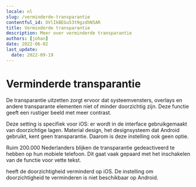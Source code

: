 ```yaml
---
locale: nl
slug: /verminderde-transparantie
contentful_id: OVlIkBEGu53t9gzdhN5AR
title: Verminderde transparantie
description: Meer over verminderde transparantie
authors: [johan]
date: 2022-06-02
last_update:
  date: 2022-09-19
---
```


# Verminderde transparantie

De transparantie uitzetten zorgt ervoor dat systeemvensters, overlays en andere transparante elementen niet of minder doorzichtig zijn. Deze functie geeft een rustiger beeld met meer contrast.

Deze setting is specifiek voor iOS: er wordt in de interface gebruikgemaakt van doorzichtige lagen. Material design, het designsysteem dat Android gebruikt, kent geen transparantie. Daarom is deze instelling ook geen optie.

Ruim 200.000 Nederlanders blijken de transparantie gedeactiveerd te hebben op hun mobiele telefoon. Dit gaat vaak gepaard met het inschakelen van de functie voor vette tekst.

<TwoColumnBlock>
  <LeftColumn>
    <ColumnRow>
      <PercentageBlock
        metrics={[
          { title: 'iOS - transparency metric', key: 'ios-accessibility_is_reduce_transparency_enabled-true', isPercentage: true }
        ]}
        label="Meer over doorzichtigheid"
        url="/nl/stats/verminderde-transparantie">
        heeft de doorzichtigheid verminderd op iOS.
      </PercentageBlock>
    </ColumnRow>
  </LeftColumn>
  <RightColumn>
    <ColumnRow>
      <TextBlock showBackgroundColor={true}>
        De instelling om doorzichtigheid te verminderen is niet beschikbaar op Android.
        <CustomLink
          url="/nl/stats/verminderde-transparantie"
          label="Meer over doorzichtigheid"
        />
      </TextBlock>
    </ColumnRow>
  </RightColumn>
</TwoColumnBlock>
